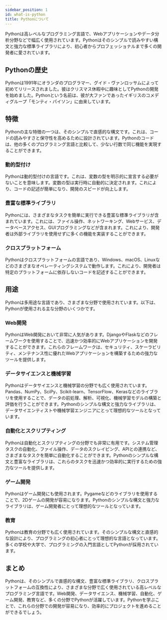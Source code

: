 ```yaml
---
sidebar_position: 1
id: what-is-python
title: Pythonについて
---
```


Pythonは高レベルなプログラミング言語で、Webアプリケーションやデータ分析分野などで幅広く使用されています。Pythonはそのシンプルで読みやすい構文と強力な標準ライブラリにより、初心者からプロフェッショナルまで多くの開発者に愛されています。

## Pythonの歴史

Pythonは1991年にオランダのプログラマー、グイド・ヴァンロッサムによって初めてリリースされました。彼はクリスマス休暇中に趣味としてPythonの開発を始めました。Pythonという名前は、彼が大ファンであったイギリスのコメディグループ「モンティ・パイソン」に由来しています。

## 特徴

Pythonの主な特徴の一つは、そのシンプルで直感的な構文です。これは、コードの読みやすさと保守性を高めるために設計されています。Pythonのコードは、他の多くのプログラミング言語と比較して、少ない行数で同じ機能を実現することができます。

### 動的型付け

Pythonは動的型付けの言語です。これは、変数の型を明示的に宣言する必要がないことを意味します。変数の型は実行時に自動的に決定されます。これにより、コードの記述が簡単になり、開発のスピードが向上します。

### 豊富な標準ライブラリ

Pythonには、さまざまなタスクを簡単に実行できる豊富な標準ライブラリが含まれています。これには、ファイル操作、ネットワーキング、Webサービス、データベースアクセス、GUIプログラミングなどが含まれます。これにより、開発者は外部ライブラリを使用せずに多くの機能を実装することができます。

### クロスプラットフォーム

Pythonはクロスプラットフォームの言語であり、Windows、macOS、Linuxなどのさまざまなオペレーティングシステムで動作します。これにより、開発者は特定のプラットフォームに依存しないコードを記述することができます。

## 用途

Pythonは多用途な言語であり、さまざまな分野で使用されています。以下は、Pythonが使用される主な分野のいくつかです。

### Web開発

PythonはWeb開発において非常に人気があります。DjangoやFlaskなどのフレームワークを使用することで、迅速かつ効率的にWebアプリケーションを開発することができます。これらのフレームワークは、セキュリティ、スケーラビリティ、メンテナンス性に優れたWebアプリケーションを構築するための強力なツールを提供します。

### データサイエンスと機械学習

Pythonはデータサイエンスと機械学習の分野でも広く使用されています。Pandas、NumPy、SciPy、Scikit-learn、TensorFlow、Kerasなどのライブラリを使用することで、データの前処理、解析、可視化、機械学習モデルの構築と評価を行うことができます。Pythonのシンプルな構文と強力なライブラリは、データサイエンティストや機械学習エンジニアにとって理想的なツールとなっています。

### 自動化とスクリプティング

Pythonは自動化とスクリプティングの分野でも非常に有用です。システム管理タスクの自動化、ファイル操作、データのスクレイピング、APIとの連携など、さまざまなタスクを簡単に自動化することができます。Pythonのシンプルな構文と豊富なライブラリは、これらのタスクを迅速かつ効率的に実行するための強力なツールを提供します。

### ゲーム開発

Pythonはゲーム開発にも使用されます。Pygameなどのライブラリを使用することで、2Dゲームの開発が容易になります。Pythonのシンプルな構文と強力なライブラリは、ゲーム開発者にとって理想的なツールとなっています。

### 教育

Pythonは教育の分野でも広く使用されています。そのシンプルな構文と直感的な設計により、プログラミングの初心者にとって理想的な言語となっています。多くの学校や大学で、プログラミングの入門言語としてPythonが採用されています。

## まとめ

Pythonは、そのシンプルで直感的な構文、豊富な標準ライブラリ、クロスプラットフォームの互換性により、さまざまな分野で広く使用されている高レベルなプログラミング言語です。Web開発、データサイエンス、機械学習、自動化、ゲーム開発、教育など、多くの分野でPythonが活躍しています。Pythonを学ぶことで、これらの分野での開発が容易になり、効率的にプロジェクトを進めることができるでしょう。

